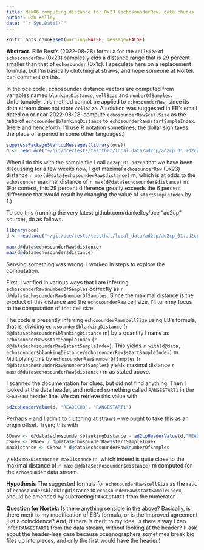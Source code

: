 ```yaml
---
title: dek06 computing distance for 0x23 (echosounderRaw) data chunks
author: Dan Kelley
date: "`r Sys.Date()`"
---
```

```r
knitr::opts_chunk$set(warning=FALSE, message=FALSE) 
```

**Abstract.** Ellie Best's (2022-08-28) formula for the `cellSize` of
`echosounderRaw` (0x23) samples yields a distance range that is 29 percent
smaller than that of `echosounder` (0x1c). I speculate here on a replacement
formula, but I'm basically clutching at straws, and hope someone at Nortek can
comment on this.

In the oce code, echosounder distance vectors are computed from variables named
`blankingDistance`, `cellSize` and `numberOfSamples`.  Unfortunately, this method cannot
be applied to `echosounderRaw`, since its data stream does not store
`cellSize`.  A solution was suggested in EB's email dated on or near
2022-08-28: compute `echosounderRaw$cellSize` as the ratio of
`echosounder$blankingDistance` to `echosounderRaw$startSampleIndex`.
(Here and henceforth, I'll use R notation sometimes; the dollar sign takes the place of a period in some other languages.)

```r
suppressPackageStartupMessages(library(oce))
d <- read.oce("~/git/oce/tests/testthat/local_data/ad2cp/ad2cp_01.ad2cp")
```

When I do this with the sample file I call `ad2cp_01.ad2cp` that we
have been discussing for a few weeks now, I get maximal `echosounderRaw` (0x23)
distance
`r max(d@data$echosounderRaw$distance)`
m, which is at odds to the
`echosounder` maximal distance of
`r max(d@data$echosounder$distance)`
m.
(For context, this 29 percent difference greatly exceeds the 6 percent difference that would result by
changing the value of `startSampleIndex` by 1.)

To see this (running the very latest github.com/dankelley/oce "ad2cp" source),
do as follows.

```r
library(oce)
d <- read.oce("~/git/oce/tests/testthat/local_data/ad2cp/ad2cp_01.ad2cp")
```


```r
max(d@data$echosounderRaw$distance)
max(d@data$echosounder$distance)
```

Sensing something was wrong, I worked in steps to explore the computation.

First, I verified in various ways that I am inferring
`echosounderRaw$numberOfSamples` correctly as
`r d@data$echosounderRaw$numberOfSamples`.  Since the maximal
distance is the product of this distance and the `echosounderRaw` cell size,
I'll turn my focus to the computation of that cell size.

The code is presently inferring `echosounderRaw$cellSize` using EB's formula, that is,
dividing `echosounder$blankingDistance`
(`r d@data$echosounder$blankingDistance` m) by a quantity I name as
`echosounderRaw$startSampleIndex`
(`r d@data$echosounderRaw$startSampleIndex`).  This yields
`r with(d@data, echosounder$blankingDistance/echosounderRaw$startSampleIndex)` m.
Multiplying this by `echosounderRaw$numberOfSamples`
(`r d@data$echosounderRaw$numberOfSamples`) yields
maximal distance `r max(d@data$echosounderRaw$distance)` m as stated above.

I scanned the documentation for clues, but did not find anything.  Then I
looked at the data header, and noticed something called `RANGESTART1` in the
`READECHO` header line. We can retrieve this value with
```r
ad2cpHeaderValue(d, "READECHO", "RANGESTART1")
```
Perhaps -- and I admit to clutching at straws -- we ought
to take this as an origin offset.  Trying this with
```r
BDnew <- d@data$echosounder$blankingDistance - ad2cpHeaderValue(d,"READECHO","RANGESTART1")
CSnew <- BDnew / d@data$echosounderRaw$startSampleIndex
maxDistance <- CSnew * d@data$echosounderRaw$numberOfSamples
```
yields `maxDistance`=`r maxDistance` m, which indeed is quite close to the
maximal distance of `r max(d@data$echosounder$distance)` m computed
for the `echosounder` data stream.

**Hypothesis** The suggested formula for `echosounderRaw$cellSize` as the ratio
of `echosounder$blankingDistance` to `echosounderRaw$startSampleIndex`, should
be amended by subtracting `RANGESTART1` from the numerator.

**Question for Nortek:** Is there anything sensible in the above?  Basically,
is there merit to my modification of EB's formula, or is the improved agreement
just a coincidence?  And, if there *is* merit to my idea, is there a way I can
infer `RANGESTART1` from the data stream, without looking at the header?  (I
ask about the header-less case because oceanographers sometimes break big files
up into pieces, and only the first would have the header.)



